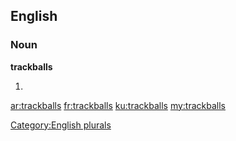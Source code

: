 ==English==

===Noun===
'''trackballs'''

# {{plural of|[[trackball]]}}

[[Category:English plurals]]

[[ar:trackballs]]
[[fr:trackballs]]
[[ku:trackballs]]
[[my:trackballs]]